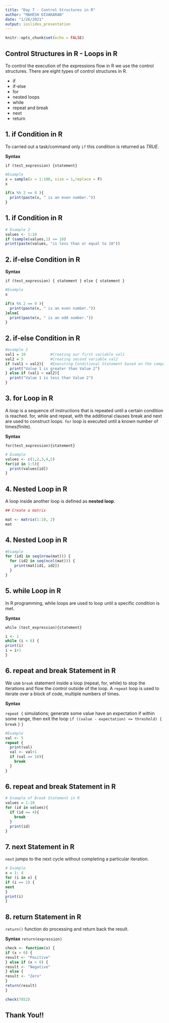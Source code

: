 ```yaml
---
title: "Day 7 - Control Structures in R"
author: "MAHESH DIVAKARAN"
date: "1/26/2021"
output: ioslides_presentation
---
```


```r
knitr::opts_chunk$set(echo = FALSE)
```

## Control Structures in R - Loops in R

To control the execution of the expressions flow in R we use the control structures. There are eight types of control structures in R. 

* if
* if-else
* for
* nested loops
* while
* repeat and break
* next
* return

## 1. if Condition in R
To carried out a task/command only `if` this condition is returned as *TRUE*.

**Syntax**

`if (test_expression) {statement}`


```r
#Example
x = sample(x = 1:100, size = 1,replace = F)
x

if(x %% 2 == 0 ){
  print(paste(x, " is an even number."))
}

```

## 1. if Condition in R

```r
# Example 2 
values <- 1:10                                        
if (sample(values,1) <= 10)                               
print(paste(values, "is less than or equal to 10"))
```

## 2. if-else Condition in R

**Syntax**

`if (test_expression) {
statement
} else {
statement
}
`

```r
#Example
x

if(x %% 2 == 0 ){
  print(paste(x, " is an even number."))
}else{
  print(paste(x, " is an odd number."))
}
```

## 2. if-else Condition in R

```r
#example 2
val1 = 10           #Creating our first variable val1
val2 = 5            #Creating second variable val2
if (val1 > val2){   #Executing Conditional Statement based on the comparison 
  print("Value 1 is greater than Value 2")
} else if (val1 < val2){
  print("Value 1 is less than Value 2")
}
```

## 3. for Loop in R

A *loop* is a sequence of instructions that is repeated until a certain condition is reached.  for, while and repeat, with the additional clauses break and next are used to construct loops.
`for` loop is executed until a known number of times(finite).

**Syntax**

`for(test_expression){statement}`

```r
# Example
values <- c(1,2,3,4,5) 
for(id in 1:5){ 
  print(values[id])
}
```
## 4. Nested Loop in R

A loop inside another loop is defined as **nested loop**.

```r
## Create a matrix

mat <- matrix(1:10, 2)
mat
```
## 4. Nested Loop in R
```r
#Example
for (id1 in seq(nrow(mat))) {
  for (id2 in seq(ncol(mat))) {
    print(mat[id1, id2])
  }
}
```

## 5. while Loop in R

In R programming, while loops are used to loop until a specific condition is met.

**Syntax**

`while (test_expression){statement}`

```r
i <- 1
while (i < 6) {
print(i)
i = i+1
}
```

## 6. repeat and break Statement in R

We use `break` statement inside a loop (repeat, for, while) to stop the iterations and flow the control outside of the loop. 
A `repeat` loop is used to iterate over a block of code, multiple numbers of times. 

**Syntax**

`repeat {`
simulations; generate some value have an expectation if within some range, then exit the loop
`if ((value - expectation) <= threshold) {`
`break`
`}`
`}`
```r
#Example
val <- 5
repeat {
  print(val)
  val <- val+1
  if (val == 10){
    break
  }
}
```
## 6. repeat and break Statement in R

```r
# Example of Break Statement in R
values = 1:10
for (id in values){
  if (id == 4){
    break
  }
  print(id)
}
```

## 7. next Statement in R

`next` jumps to the next cycle without completing a particular iteration.

```r
# Example
x = 1: 4
for (i in x) {
if (i == 2) {
next
}
print(i)
}
```

## 8. return Statement in R

`return()` function  do processing and return back the result.

**Syntax**
`return(expression)`

```r
check <- function(x) {
if (x > 0) {
result <- "Positive"
} else if (x < 0) {
result <- "Negative"
} else {
result <- "Zero"
}
return(result)
}

check(7852)
```

## Thank You!!




